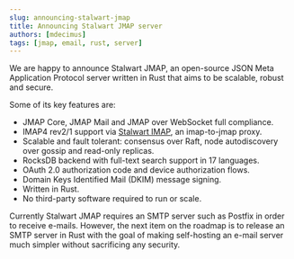 ```yaml
---
slug: announcing-stalwart-jmap
title: Announcing Stalwart JMAP server
authors: [mdecimus]
tags: [jmap, email, rust, server]
---
```


We are happy to announce Stalwart JMAP, an open-source JSON Meta Application Protocol server written in Rust that aims to be scalable, robust and secure.

Some of its key features are:

* JMAP Core, JMAP Mail and JMAP over WebSocket full compliance.
* IMAP4 rev2/1 support via [Stalwart IMAP](https://github.com/stalwartlabs/imap-server), an imap-to-jmap proxy.
* Scalable and fault tolerant: consensus over Raft, node autodiscovery over gossip and read-only replicas.
* RocksDB backend with full-text search support in 17 languages.
* OAuth 2.0 authorization code and device authorization flows.
* Domain Keys Identified Mail (DKIM) message signing.
* Written in Rust.
* No third-party software required to run or scale.

Currently Stalwart JMAP requires an SMTP server such as Postfix in order to receive e-mails. However, the next item on the roadmap is to release an SMTP server in Rust with the goal of making self-hosting an e-mail server much simpler without sacrificing any security.
